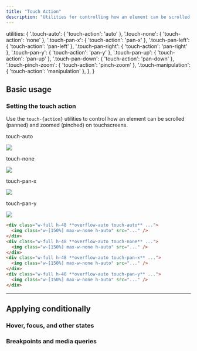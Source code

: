 ```yaml
---
title: "Touch Action"
description: "Utilities for controlling how an element can be scrolled and zoomed on touchscreens."
---
```



  utilities: {
    '.touch-auto': { 'touch-action': 'auto' },
    '.touch-none': { 'touch-action': 'none' },
    '.touch-pan-x': { 'touch-action': 'pan-x' },
    '.touch-pan-left': { 'touch-action': 'pan-left' },
    '.touch-pan-right': { 'touch-action': 'pan-right' },
    '.touch-pan-y': { 'touch-action': 'pan-y' },
    '.touch-pan-up': { 'touch-action': 'pan-up' },
    '.touch-pan-down': { 'touch-action': 'pan-down' },
    '.touch-pinch-zoom': { 'touch-action': 'pinch-zoom' },
    '.touch-manipulation': { 'touch-action': 'manipulation' },
  },
}


## Basic usage

### Setting the touch action

Use the `touch-{action}` utilities to control how an element can be scrolled (panned) and zoomed (pinched) on touchscreens.

<Example hint="Try panning these images on a touchscreen">
  <div class="grid sm:grid-cols-2 gap-x-6 gap-y-14 font-mono font-bold">
    <div class="flex flex-col items-center">
      <p class="font-medium text-sm text-gray-500 font-mono text-center mb-3">touch-auto</p>
      <div class="grid w-full h-48 overflow-auto touch-auto rounded-lg shadow-lg">
        <img class="col-span-1 col-start-1 col-end-1 w-[150%] max-w-none" src="https://images.unsplash.com/photo-1554629947-334ff61d85dc?ixid=MnwxMjA3fDB8MHxwaG90by1wYWdlfHx8fGVufDB8fHx8&ixlib=rb-1.2.1&auto=format&fit=crop&w=600&h=400&q=80" />
      </div>
    </div>
    <div class="flex flex-col items-center">
      <p class="font-medium text-sm text-gray-500 font-mono text-center mb-3">touch-none</p>
      <div class="w-full h-48 overflow-auto touch-none rounded-lg shadow-lg">
        <img class="w-[150%] max-w-none" src="https://images.unsplash.com/photo-1554629947-334ff61d85dc?ixid=MnwxMjA3fDB8MHxwaG90by1wYWdlfHx8fGVufDB8fHx8&ixlib=rb-1.2.1&auto=format&fit=crop&w=600&h=400&q=80" />
      </div>
    </div>
    <div class="flex flex-col items-center">
      <p class="font-medium text-sm text-gray-500 font-mono text-center mb-3">touch-pan-x</p>
      <div class="w-full h-48 overflow-auto touch-pan-x rounded-lg shadow-lg">
        <img class="w-[150%] max-w-none" src="https://images.unsplash.com/photo-1554629947-334ff61d85dc?ixid=MnwxMjA3fDB8MHxwaG90by1wYWdlfHx8fGVufDB8fHx8&ixlib=rb-1.2.1&auto=format&fit=crop&w=600&h=400&q=80" />
      </div>
    </div>
    <div class="flex flex-col items-center">
      <p class="font-medium text-sm text-gray-500 font-mono text-center mb-3">touch-pan-y</p>
      <div class="w-full h-48 overflow-auto touch-pan-y rounded-lg shadow-lg">
        <img class="w-[150%] max-w-none" src="https://images.unsplash.com/photo-1554629947-334ff61d85dc?ixid=MnwxMjA3fDB8MHxwaG90by1wYWdlfHx8fGVufDB8fHx8&ixlib=rb-1.2.1&auto=format&fit=crop&w=600&h=400&q=80" />
      </div>
    </div>
  </div>
</Example>


```html
<div class="w-full h-48 **overflow-auto touch-auto** ...">
  <img class="w-[150%] max-w-none h-auto" src="..." />
</div>
<div class="w-full h-48 **overflow-auto touch-none** ...">
  <img class="w-[150%] max-w-none h-auto" src="..." />
</div>
<div class="w-full h-48 **overflow-auto touch-pan-x** ...">
  <img class="w-[150%] max-w-none h-auto" src="..." />
</div>
<div class="w-full h-48 **overflow-auto touch-pan-y** ...">
  <img class="w-[150%] max-w-none h-auto" src="..." />
</div>
```

---

## <Heading ignore>Applying conditionally</Heading>

### <Heading ignore>Hover, focus, and other states</Heading>

<HoverFocusAndOtherStates featuredClass="touch-pan-x" variant="focus" />

### <Heading ignore>Breakpoints and media queries</Heading>

<BreakpointsAndMediaQueries featuredClass="touch-pan-x" />
